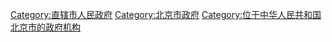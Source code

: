 {{Catmore}}

[[Category:直辖市人民政府|Category:直辖市人民政府]]
[[Category:北京市政府|Category:北京市政府]]
[[Category:位于中华人民共和国北京市的政府机构|Category:位于中华人民共和国北京市的政府机构]]